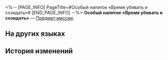 <%-- [PAGE_INFO]
PageTitle=#Особый напиток «Время убивать и созидать»#
[END_PAGE_INFO] --%>
{{Предмет Инфобокс
|id          = 150033
|Изображение = Предмет Особый напиток «Время убивать и созидать».png
|Тип         = Предмет миссии
|Инвентарь   = Миссии
|Редкость    = 3
|Эффект      = 
|Описание    = Особый коктейль, приготовленный специально для вас искусным барменом Галлахером.
}}
{{Описание|''«Этот бокал "Времени убивать и созидать" для тебя, новатор...<br />За грандиозную месть».''}}
'''Особый напиток «Время убивать и созидать»''' — [[Предмет миссии]].

==На других языках==
{{На других языках
|en   = Special Drink "Time to Murder and Create"
|zhs  = 特调「谋杀与创造之时」
|zht  = 特調「謀殺與創造之時」
|ja   = 特製モクテル「謀殺と創造の時」
|ko   = 스페셜 블렌드 「살인과 창조의 시간」
|es   = Bebida especial "Tiempo de asesinar y crear"
|fr   = Boisson spéciale «&nbsp;Cadavre exquis&nbsp;»
|ru   = Особый напиток «Время убивать и созидать»
|th   = เครื่องดื่มสูตรพิเศษ "ช่วงเวลาแห่งการเข่นฆ่าและสร้างสรรค์"
|vi   = Thức Uống Đặc Sắc "Thời Gian Mưu Sát Và Sáng Tạo"
|de   = Spezialgetränk „Drei am Haken“
|id   = Racikan Khusus "Momen Pembunuhan dan Penciptaan"
|pt   = Drinque especial "Hora de Matar e Criar"
}}

==История изменений==
{{История изменений|3.5}}